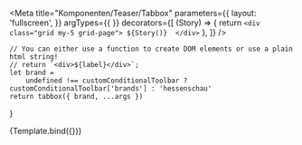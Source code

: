 

<Meta   title="Komponenten/Teaser/Tabbox"
        parameters={{
            layout: 'fullscreen',
        }}
        argTypes={{
        }} 
        decorators={[
        (Story) => {
            return `<div class="grid my-5 grid-page">
                ${Story()} 
                </div>`
        },
    ]}
        />

    // You can either use a function to create DOM elements or use a plain html string!
    // return `<div>${label}</div>`;
    let brand =
        undefined !== customConditionalToolbar ? customConditionalToolbar['brands'] : 'hessenschau'
    return tabbox({ brand, ...args })
}


<Preview withToolbar>
    <Story  name="Beispiel 1" args={tabboxData}>
        {Template.bind({})} 
    </Story> 
</Preview>